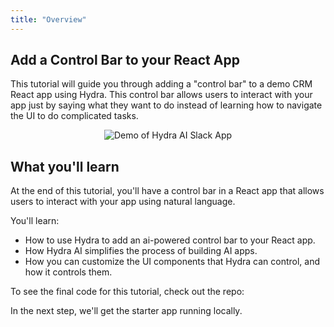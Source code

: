 ```yaml
---
title: "Overview"
---
```



## Add a Control Bar to your React App

This tutorial will guide you through adding a "control bar" to a demo CRM React app using Hydra. This control bar allows users to interact with your app just by saying what they want to do instead of learning how to navigate the UI to do complicated tasks.

<p align="center">
  <img 
    src="/assets/control-bar/demo.gif" 
    alt="Demo of Hydra AI Slack App" 
    width={700}
    className="rounded-lg border dark:border-zinc-800"
  />
</p>


## What you'll learn

At the end of this tutorial, you'll have a control bar in a React app that allows users to interact with your app using natural language.

You'll learn:

- How to use Hydra to add an ai-powered control bar to your React app.
- How Hydra AI simplifies the process of building AI apps.
- How you can customize the UI components that Hydra can control, and how it controls them.

To see the final code for this tutorial, check out the repo:
 
<GitHubLink href="https://github.com/use-hydra-ai/hydra-controlbar-starter" />

In the next step, we'll get the starter app running locally.